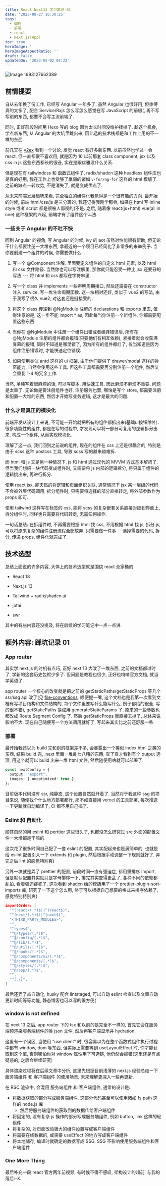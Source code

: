 ```yaml
---
title: React-Next13 学习笔记-01
date: '2023-08-27 16:30:25'
tags:
  - 编程
  - 前端
  - react
  - next.js(App)
toc: true
heroImage: ''
heroImageAspectRatio: ''
draft: false
updatedOn: '2023-09-02 04:22'
---
```


![Image 1693127662389](/images/27e15758f70a27d9ca91f2c91d09d086c4ca75f53104cc99069232ee48b043be.jpg)

## 前情提要

自从去年换了份工作, 已经写 Angular 一年多了. 虽然 Angular 也很好用, 但束缚真的太多了, 配合 Service/Rxjs 怎么写怎么感觉在写 JavaScript 的前缀(, 再不写写别的东西, 都要不会写主流前端了.

同时, 正好前段时间用 Hexo 写的 blog 因为太长时间没维护挂掉了. 趁这个机会, 学点新东西, 从 Angular 的大坑里跳出来, 因此选的技术栈都是和工作上用的不一样的东西.

前几天在 [v2ex](https://www.v2ex.com/t/967560) 看到一个讨论, 发觉 react 有好多新东西. 以前虽然也学过一会 react, 但一直都很不喜欢用, 就是因为 16 以前那套 class component, jsx 以及 css in js 这些东西都长的很丑, 实在是跟优雅没什么关系.

但是现在有 tailwindcss 和 函数式组件了, radix/shadcn 这种 headless 组件库也是真的好用, 我在工作上也受够了羸弱的诸如 `v-for/ng-for` 这样的 html 模版了. 之前的缺点一转攻势, 不是消失了, 就是变成优点了.

从未来前端发展趋势来看, 完全独立的组件化我觉得是一个很有趣的方向. 最开始的时候, 前端 html/css/js 是三分离的, 我还记得我刚学那会, 如果在 html 写 inline style 或者 script 都是很被人鄙视的(不是. 之后, 随着像 react(js+html) vue(all in one) 这种框架的兴起, 前端才有了组件这个叫法.

### 一些关于 Angular 的不吐不快

回到 Angular 的视角, 写 Angular 的时候, ivy 的 aot 虽然对性能很有帮助, 但无论干什么都要注册一大堆东西, 拿最近的一个项目已经简化了非常多的来举例子. 当你要创建一个组件的时候, 你需要做什么:

1. 写一个 @Component 注解, 里面要定义组件的自定义 html 元素, 以及 html 和 css 文件路径. 当然你也可以写注解里, 那你就只能忍受一种比 jsx 还要丑的写法 --- 将 html 和 css 都写在字符串里.

2. 写一个 class 并 implements 一些声明周期接口, 然后还需要在 constructor 注入 service, 写一堆生命周期函数. 这一块相对还好, 类似于 vue2 的写法, 由于我写了很久 vue2, 对这套还是挺接受的.

3. 将这个 class 传递到 @NgModule 注解的 declarations 和 exports 里去, 值得注意的是, 这一步不能 import \* as, 因此每当你注册一个新组件, 你都需要配置这些东西.

4. 当你在 @NgModule 中注册一个组件出错或者编译错误后, 所有在 @NgModule 注册的组件都会报错(只要他们有相互依赖), 紧接着就会收获满屏幕的报错, 同时不知道是哪里错了, 因为所有的组件都红了, 仅当知道是因为组件注册错误时, 才能快速定位错误.

5. 如果使用类似 antd 这样的 ui 框架, 由于他们提供了 drawer/modal 这样的弹窗能力, 自然会使用这些工具. 但这些工具都需要再分别注册一个组件, 然后又会重复 1-4 的冗余工作.

当然, 单纯写着很麻烦的话, 可以写脚本, 用快速工具. 因此麻烦不麻烦不重要, 问题是太重了. 无论做是要注册组件也好, 注册服务也罢, 哪怕是写个 store, 都需要注册和配置一大堆的东西, 然后才开始写业务逻辑, 这才是最大的问题.

### 什么才是真正的模块化

前端开发从设计上来说, 不可能一开始就把所有的组件都拆出来(基础ui按钮除外). 很多功能性的组件, 都是在写的过程中, 才发现可以将一部分可复用的逻辑拆分出来, 构成一个组件, 从而实现模块化.

理解了这一点, 我们回到之前说的组件, 现在的组件在 css 上还是很耦合的, 特别是由于 scss 这种 postcss 工具, 导致 scss 写的越来越难拆.

而 html 和 js 又是另一种情况下, js 和 html 通过现代的 MVVM 方式基本解耦了. 但当我们想把一块代码变成组件时, 又需要将 js 内部的逻辑拆分, 将只属于组件的逻辑挑出来, 再进行拆分.

使用 react jsx, 能天然的将逻辑和页面组织关联, 通常情况下 jsx 某一层级的代码不会被外层代码调用, 拆分组件时, 只需要将选择的部分直接转走, 将外部参数作为 props 即可.

使用 tailwind 这样写在标签的 css, 能将 scss 的复杂嵌套关系直接对应到界面上, 拆分组件时, 同样也只需要将代码转走, 无需任何操作.

一句话总结: 在拆组件时, 不再需要根据 html 找 css, 不用根据 html 找 js, 拆分 js, 可以将原来复杂的组件注册流程全部放弃. 只需要做一件事 -- 选择需要的代码, 拆分, 传递 props, 组件化就完成了.

## 技术选型

总结上面说的许多内容, 大体上的技术选型就是围绕 react 全家桶的

- React 18

- Next.js 13

- Tailwind + radix/shadcn ui

- jotai

- swr

其中的有些内容还没提及, 将在后续的学习笔记中一点一点讲.

## 额外内容: 踩坑记录 01

### App router

其实学 next.js 的时机有点巧, 正好 next 13 大改了一堆东西, 之前的文档都过时了, 学新的这套历史包袱少多了. 但问题是教程也很少, 正好也啃啃官方文档, 就当学英语了.

app router 一个核心的改变就是把之前的 getStaticPaths/getStaticProps 等几个 ssr/ssg api 改了(见 [file-conventions](https://nextjs.org/docs/app/api-reference/file-conventions), 顺便提一嘴, 这个文档也是我第一次看到文档有写项目结构和文件结构的, 每个文件里要写什么能写什么, 例子都给的很全, 写的很不错), getStaticPaths 换成用 generateStaticParams 了, 原来的一些参数也都改成 Route Segment Config 了. 然后 getStaticProps 就直接去掉了, 总体来说影响不大, 现在自己随便写一个方法调用就好了, 写起来其实比之前还舒服一些.

### 部署

最开始我还以为 build 完和别的框架差不多, 会暴露出一个类似 index.html 之类的东西, 结果 build 完, .next 里面一堆乱七八糟的东西, 查了查才看到有个 output 选项, 用这个就可以 build 出来一堆 html 文件, 然后随便用啥就可以部署了.

```ts
const nextConfig = {
  output: "export",
  images: { unoptimized: true },
};
```

目前版本代码没有 ssr, 纯静态, 这个设置自然就开着了. 当然对于我这种 ssg 的项目来说, 随便找个什么地方部署都行, 那不如直接用 vercel 的工具部署, 每次推送一下更新就自动编译了, CI 都不用自己搞了.

### Eslint 和 自动化

顺其自然的用 eslint 和 perttier 这些很久了, 也都没怎么研究过 src 外面的配置文件一大堆都是干嘛的.

这次花了很多时间自己配了一套 eslint 的配置, 其实配起来也是满简单的, 也就是给 eslint 配置引入一下 extends 和 plugin, 然后根据手动调整一下规则就好了, 弄完之后 lint 的感觉特别爽(

另外一块就是弄了 prettier 的配置, 前段时间一直有强迫症, 都用重排序 import, 但是默认配置其实就只是字母排序一下, 排完其实变得更乱了, 各种不同的依赖都乱拍, 看着强迫症犯了. 这次看到 shadcn 给的模版用了一个 prettier-plugin-sort-imports 库, 研究了一下这个怎么用, 终于可以根据自己想要的格式来排序依赖了, 感觉特别特别爽(

```json
importOrder: [
  "^(react/(.*)$)|^(react$)",
  "^(next/(.*)$)|^(next$)",
  "<THIRD_PARTY_MODULES>",
  "",
  "^types$",
  "^@/types/(.*)$",
  "^@/config/(.*)$",
  "^@/lib/(.*)$",
  "^@/utils/(.*)$",
  "^@/hooks/(.*)$",
  "^@/components/ui/(.*)$",
  "^@/components/(.*)$",
  "^@/styles/(.*)$",
  "^@/app/(.*)$",
  "",
  "^[./]",
]
```

最后还弄了点自动化, husky 配合 lintstaged, 可以自动 eslint 检查以及文章自动更新时间等等功能, 静态博客也可以写的很方便(

### window is not defined

<LinkCard
  url="https://nextjs.org/docs/app/building-your-application/rendering/client-components#how-are-client-components-rendered"
  symbol="@"
  title="How are Client Components Rendered?"
  description="In Next.js, Client Components are rendered differently depending on whether the request is part of a full page load (an initial visit to your application or a page reload triggered by a browser refresh) or a subsequent navigation."
/>

在 next 13 之后, app router 下的 tsx 和以前的是完全不一样的, 首先它会在服务端预渲染服务端组件的类 json 文件, 然后再客户端显示并 hydration.

这里有一个误区, 当使用 "use client" 时, 很容易以为在整个函数式组件执行过程中都有 window, dom 等东西, 但实际上需要等到 useLayoutEffect 时, 你才能获取到这个值, 否则哪怕你对 window 属性用了可选链, 他仍然会报错(这里还是有点疑惑的, 之后会继续研究)

具体渲染过程将在后续文章中分析, 这里先根据目前浅薄的 next.js 经验总结一下 服务端组件 和 客户端组件 的使用场景, 未来理解更深入一些再更新.

在 RSC 渲染中, 会混用 服务端组件 和 客户端组件, 通常的设计是:

- 将数据获取的部分写成服务端组件, 这部分代码甚至可以使用诸如 fs path 这样的 node.js 库
  - 然后将服务端组件的获取到的数据传给客户端组件
- 将固定的, 没有复杂 js 操作的部分写成服务端组件, 例如 button, link 这样的轻组件
- 将复杂的, 对页面改动极大的组件设置写成客户端组件
- 将需要在线数据的, 或需要 useEffect 的地方写成客户端组件
- 将本地储存, 编译时就确定的数据写成 SSG, SSG 不影响使用服务端组件和客户端组件

### One More Thing

最后补充一段 react 官方两年前视频, 有时候不得不感叹, 架构设计的超前, 与我的落后:-X.

<YouTube videoId="TQQPAU21ZUw" />
